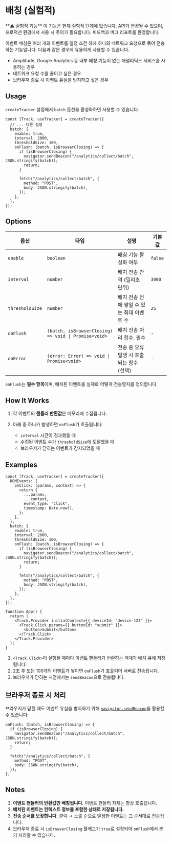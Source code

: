 
# 배칭 (실험적)

<Callout type="warning">
  **⚠️ 실험적 기능** 이 기능은 현재 실험적 단계에 있습니다. API가 변경될 수 있으며, 프로덕션 환경에서 사용 시 주의가
  필요합니다. 피드백과 버그 리포트를 환영합니다.
</Callout>

이벤트 배칭은 여러 개의 이벤트를 일정 조건 하에 하나의 네트워크 요청으로 묶어 전송하는 기능입니다. 다음과 같은 경우에 유용하게 사용할 수 있습니다.

- Amplitude, Google Analytics 등 내부 배칭 기능이 없는 애널리틱스 서비스를 사용하는 경우
- 네트워크 요청 수를 줄이고 싶은 경우
- 브라우저 종료 시 이벤트 유실을 방지하고 싶은 경우

## Usage

`createTracker` 설정에서 `batch` 옵션을 활성화하면 사용할 수 있습니다.

```tsx
const [Track, useTracker] = createTracker({
  // ... 다른 설정
  batch: {
    enable: true,
    interval: 2000,
    thresholdSize: 100,
    onFlush: (batch, isBrowserClosing) => {
      if (isBrowserClosing) {
        navigator.sendBeacon("/analytics/collect/batch", JSON.stringify(batch));
        return;
      }

      fetch("/analytics/collect/batch", {
        method: "POST",
        body: JSON.stringify(batch),
      });
    },
  },
});
```

## Options

| 옵션            | 타입                                                 | 설명                                       | 기본값  |
| --------------- | ---------------------------------------------------- | ------------------------------------------ | ------- |
| `enable`        | `boolean`                                            | 배칭 기능 활성화 여부                      | `false` |
| `interval`      | `number`                                             | 배치 전송 간격 (밀리초 단위)               | `3000`  |
| `thresholdSize` | `number`                                             | 배치 전송 전에 쌓일 수 있는 최대 이벤트 수 | `25`    |
| `onFlush`       | `(batch, isBrowserClosing) => void \| Promise<void>` | 배치 전송 처리 함수. 필수                  | -       |
| `onError`       | `(error: Error) => void \| Promise<void>`            | 전송 중 오류 발생 시 호출되는 함수 (선택)  | -       |

<Callout type="info">`onFlush`는 **필수 항목**이며, 배치된 이벤트를 실제로 어떻게 전송할지를 정의합니다.</Callout>

## How It Works

1. 각 이벤트의 **핸들러 반환값**은 메모리에 수집됩니다.
2. 아래 중 하나가 발생하면 `onFlush`가 호출됩니다:

   - `interval` 시간이 경과했을 때
   - 수집된 이벤트 수가 `thresholdSize`에 도달했을 때
   - 브라우저가 닫히는 이벤트가 감지되었을 때

## Examples

```tsx
const [Track, useTracker] = createTracker({
  DOMEvents: {
    onClick: (params, context) => {
      return {
        ...params,
        ...context,
        event_type: "click",
        timestamp: Date.now(),
      };
    },
  },
  batch: {
    enable: true,
    interval: 2000,
    thresholdSize: 100,
    onFlush: (batch, isBrowserClosing) => {
      if (isBrowserClosing) {
        navigator.sendBeacon("/analytics/collect/batch", JSON.stringify(batch));
        return;
      }

      fetch("/analytics/collect/batch", {
        method: "POST",
        body: JSON.stringify(batch),
      });
    },
  },
});

function App() {
  return (
    <Track.Provider initialContext={{ deviceId: "device-123" }}>
      <Track.Click params={{ buttonId: "submit" }}>
        <button>Submit</button>
      </Track.Click>
    </Track.Provider>
  );
}
```

1. `<Track.Click>`이 실행될 때마다 이벤트 핸들러가 반환하는 객체가 배치 큐에 저장됩니다.
2. 2초 후 또는 100개의 이벤트가 쌓이면 `onFlush`가 호출되어 서버로 전송됩니다.
3. 브라우저가 닫히는 시점에서는 `sendBeacon`으로 전송됩니다.

## 브라우저 종료 시 처리

브라우저가 닫힐 때도 이벤트 유실을 방지하기 위해
[`navigator.sendBeacon`](https://developer.mozilla.org/en-US/docs/Web/API/Navigator/sendBeacon)을 활용할 수 있습니다:

```tsx
onFlush: (batch, isBrowserClosing) => {
  if (isBrowserClosing) {
    navigator.sendBeacon("/analytics/collect/batch", JSON.stringify(batch));
    return;
  }

  fetch("/analytics/collect/batch", {
    method: "POST",
    body: JSON.stringify(batch),
  });
};
```

## Notes

1. **이벤트 핸들러의 반환값만 배칭됩니다.** 이벤트 핸들러 자체는 항상 호출됩니다.
2. **배치된 이벤트는 컨텍스트 정보를 포함한 상태로 저장됩니다.**
3. **전송 순서를 보장합니다.** 클릭 → 노출 순으로 발생한 이벤트는 그 순서대로 전송됩니다.
4. 브라우저 종료 시 `isBrowserClosing` 플래그가 `true`로 설정되어 `onFlush`에서 분기 처리할 수 있습니다.
